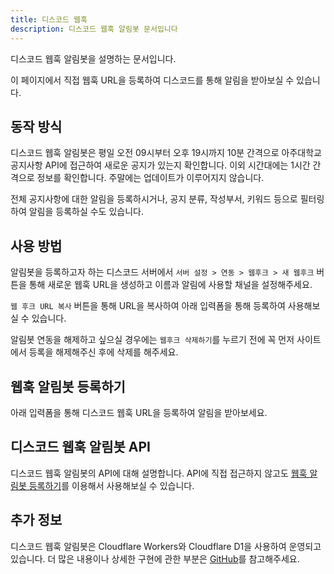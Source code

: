 ```yaml
---
title: 디스코드 웹훅
description: 디스코드 웹훅 알림봇 문서입니다
---
```



디스코드 웹훅 알림봇을 설명하는 문서입니다.

이 페이지에서 직접 웹훅 URL을 등록하여 디스코드를 통해 알림을 받아보실 수 있습니다.

## 동작 방식

디스코드 웹훅 알림봇은 평일 오전 09시부터 오후 19시까지 10분 간격으로 아주대학교 공지사항 API에 접근하여 새로운 공지가 있는지 확인합니다. 이외 시간대에는 1시간 간격으로 정보를 확인합니다. 주말에는 업데이트가 이루어지지 않습니다.

전체 공지사항에 대한 알림을 등록하시거나, 공지 분류, 작성부서, 키워드 등으로 필터링하여 알림을 등록하실 수도 있습니다.

## 사용 방법

알림봇을 등록하고자 하는 디스코드 서버에서 `서버 설정 > 연동 > 웹후크 > 새 웹후크` 버튼을 통해 새로운 웹훅 URL을 생성하고 이름과 알림에 사용할 채널을 설정해주세요.

`웹 후크 URL 복사` 버튼을 통해 URL을 복사하여 아래 입력폼을 통해 등록하여 사용해보실 수 있습니다.

알림봇 연동을 해제하고 싶으실 경우에는 `웹후크 삭제하기`를 누르기 전에 꼭 먼저 사이트에서 등록을 해제해주신 후에 삭제를 해주세요.

## 웹훅 알림봇 등록하기

아래 입력폼을 통해 디스코드 웹훅 URL을 등록하여 알림을 받아보세요.

<DiscordBotForm />

## 디스코드 웹훅 알림봇 API

디스코드 웹훅 알림봇의 API에 대해 설명합니다. API에 직접 접근하지 않고도 [웹훅 알림봇 등록하기](#웹훅-알림봇-등록하기)를 이용해서 사용해보실 수 있습니다.

## 추가 정보

디스코드 웹훅 알림봇은 Cloudflare Workers와 Cloudflare D1을 사용하여 운영되고 있습니다. 더 많은 내용이나 상세한 구현에 관한 부분은 [GitHub](https://github.com/asitisdev/ajou-notice-discord-bot)를 참고해주세요.
